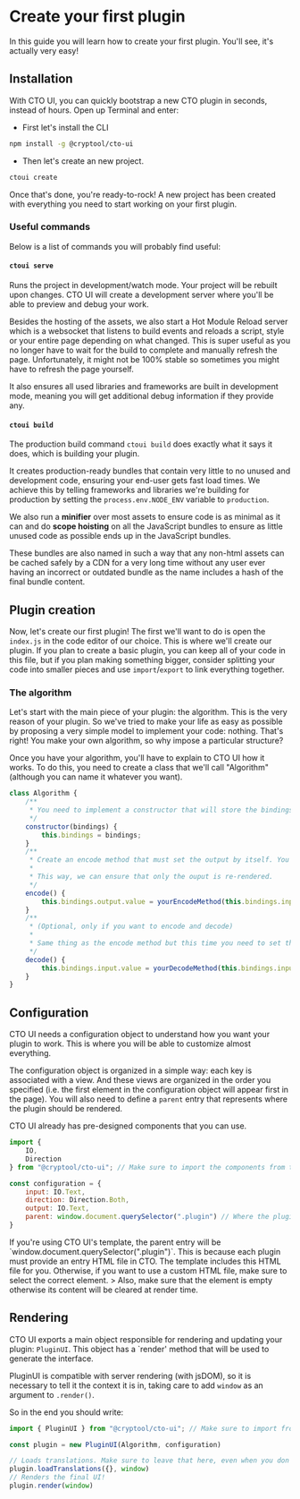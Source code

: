 
# Create your first plugin
In this guide you will learn how to create your first plugin. You'll see, it's actually very easy!

## Installation
With CTO UI, you can quickly bootstrap a new CTO plugin in seconds, instead of hours. Open up Terminal and enter:
- First let's install the CLI
```sh
npm install -g @cryptool/cto-ui
```
- Then let's create an new project.
```sh
ctoui create
```
Once that's done, you're ready-to-rock! A new project has been created with everything you need to start working on your first plugin.
### Useful commands
Below is a list of commands you will probably find useful:
#### `ctoui serve`
Runs the project in development/watch mode. Your project will be rebuilt upon changes. CTO UI will create a development server where you'll be able to preview and debug your work.

Besides the hosting of the assets, we also start a Hot Module Reload server which is a websocket that listens to build events and reloads a script, style or your entire page depending on what changed. This is super useful as you no longer have to wait for the build to complete and manually refresh the page. Unfortunately, it might not be 100% stable so sometimes you might have to refresh the page yourself.

It also ensures all used libraries and frameworks are built in development mode, meaning you will get additional debug information if they provide any.
#### `ctoui build`
The production build command `ctoui build` does exactly what it says it does, which is building your plugin.

It creates production-ready bundles that contain very little to no unused and development code, ensuring your end-user gets fast load times. We achieve this by telling frameworks and libraries we're building for production by setting the `process.env.NODE_ENV` variable to `production`.

We also run a **minifier** over most assets to ensure code is as minimal as it can and do **scope hoisting** on all the JavaScript bundles to ensure as little unused code as possible ends up in the JavaScript bundles.

These bundles are also named in such a way that any non-html assets can be cached safely by a CDN for a very long time without any user ever having an incorrect or outdated bundle as the name includes a hash of the final bundle content.
## Plugin creation
Now, let's create our first plugin! The first we'll want to do is open the `index.js` in the code editor of our choice. This is where we'll create our plugin. If you plan to create a basic plugin, you can keep all of your code in this file, but if you plan making something bigger, consider splitting your code into smaller pieces and use `import`/`export` to link everything together.
### The algorithm
Let's start with the main piece of your plugin: the algorithm. This is the very reason of your plugin. So we've tried to make your life as easy as possible by proposing a very simple model to implement your code: nothing. That's right! You make your own algorithm, so why impose a particular structure?

Once you have your algorithm, you'll have to explain to CTO UI how it works. To do this, you need to create a class that we'll call "Algorithm" (although you can name it whatever you want).

```js highlight=5,13,21
class Algorithm {
    /**
     * You need to implement a constructor that will store the bindings. This way, you will be able to access them later.
     */
    constructor(bindings) {
        this.bindings = bindings;
    }
    /**
     * Create an encode method that must set the output by itself. You do this by accessing `output.value` in your bindings.
     * 
     * This way, we can ensure that only the ouput is re-rendered.
     */
    encode() {
        this.bindings.output.value = yourEncodeMethod(this.bindings.input.value) // Access the input value from the bindings
    }
    /**
     * (Optional, only if you want to encode and decode)
     * 
     * Same thing as the encode method but this time you need to set the input.
     */
    decode() {
        this.bindings.input.value = yourDecodeMethod(this.bindings.input.value)
    }
}
```

## Configuration
CTO UI needs a configuration object to understand how you want your plugin to work. This is where you will be able to customize almost everything.

The configuration object is organized in a simple way: each key is associated with a view. And these views are organized in the order you specified (i.e. the first element in the configuration object will appear first in the page). You will also need to define a `parent` entry that represents where the plugin should be rendered.

CTO UI already has pre-designed components that you can use.

```js highlight=4,10
import {
    IO,
    Direction
} from "@cryptool/cto-ui"; // Make sure to import the components from the package

const configuration = {
    input: IO.Text,
    direction: Direction.Both,
    output: IO.Text,
    parent: window.document.querySelector(".plugin") // Where the plugin will be rendered. Not an actual view.
}
```
<Callout emoji="✅">
  If you're using CTO UI's template, the parent entry will be `window.document.querySelector(".plugin")`. This is because each plugin must provide an entry HTML file in CTO. The template includes this HTML file for you. Otherwise, if you want to use a custom HTML file, make sure to select the correct element.
  > Also, make sure that the element is empty otherwise its content will be cleared at render time.
</Callout>

## Rendering
CTO UI exports a main object responsible for rendering and updating your plugin: `PluginUI`. This object has a `render' method that will be used to generate the interface.

PluginUI is compatible with server rendering (with jsDOM), so it is necessary to tell it the context it is in, taking care to add `window` as an argument to `.render()`.

So in the end you should write:
```js
import { PluginUI } from "@cryptool/cto-ui"; // Make sure to import from the package

const plugin = new PluginUI(Algorithm, configuration)

// Loads translations. Make sure to leave that here, even when you don't need to translate anything!
plugin.loadTranslations({}, window)
// Renders the final UI!
plugin.render(window)
```